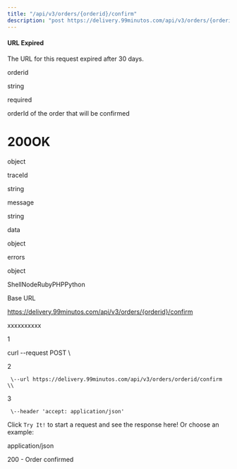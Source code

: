 ```yaml
---
title: "/api/v3/orders/{orderid}/confirm"
description: "post https://delivery.99minutos.com/api/v3/orders/{orderid}/confirm"
---
```

#### URL Expired

The URL for this request expired after 30 days.

orderid

string

required

orderId of the order that will be confirmed

# 200OK

object

traceId

string

message

string

data

object

errors

object



ShellNodeRubyPHPPython

Base URL

https://delivery.99minutos.com/api/v3/orders/{orderid}/confirm

xxxxxxxxxx

1

curl \--request POST \\

2

     \--url https://delivery.99minutos.com/api/v3/orders/orderid/confirm \\

3

     \--header 'accept: application/json'

Click `Try It!` to start a request and see the response here! Or choose an example:

application/json

200 - Order confirmed

